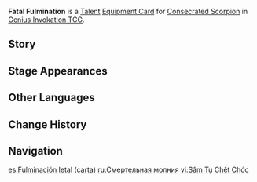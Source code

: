 {{Genius Invokation TCG Infobox
|id        = 224051
|image     = Fatal Fulmination Equipment Card.png
|type      = Equipment Card
|group     = Talent
|character = Consecrated Scorpion
|effect    = '''When played:''' Create 1 '''[[Bonecruncher's Energy Block]]''' and place it into your Hand.<br>When your Consecrated Scorpion, who has this card equipped, is on the field and after you play '''Bonecruncher's Energy Block''': Draw 1 card, then create 1 '''Bonecruncher's Energy Block''' and randomly place it into your deck.
|matching  = 1
|element   = Electro
|source1   = Tavern Challenge
|source2   = 
}}
'''Fatal Fulmination''' is a [[Talent Card|Talent]] [[Equipment Card]] for [[Consecrated Scorpion (Character Card)|Consecrated Scorpion]] in [[Genius Invokation TCG]].

==Story==
{{Description|Lifeforms are governed by the laws of evolution, Consecrated Beasts exploited these rules by being fortunate enough to discover a long-dead carcass of a greater being before any of their competition ever did.|title=Consecrated Scorpion: Fatal Fulmination}}

==Stage Appearances==
{{Genius Invokation TCG Stage Appearances}}

==Other Languages==
{{Other Languages
|en       = Fatal Fulmination
|zhs      = 亡雷凝蓄
|zhs_rm   = 
|zht      = 亡雷凝蓄
|zht_rm   = 
|zh_tl    = 
|ja       = 死雷凝集
|ja_rm    = Shinrai Gyoushuu{{Assumed}}
|ja_tl    = Fatal Thunder Cohesion
|ko       = 응축된 죽음의 번개
|ko_rm    = 
|ko_tl    = 
|es       = Fulminación letal
|es_tl    = Lethal Fulmination
|fr       = Fulmination fatale
|fr_tl    = Fatal Fulmination
|ru       = Смертельная молния
|ru_tl    = Fatal Lightning
|th       = Fatal Fulmination
|vi       = Sấm Tụ Chết Chóc
|vi_tl    = 
|de       = Totenblitz
|de_tl    = Bolt of Death
|id       = Fatal Fulmination
|pt       = Fulminação Fatal
|pt_tl    = 
|tr       = Ölümcül İnfilak
|tr_tl    = 
|it       = Fulminazione fatale
|it_tl    = 
}}

==Change History==
{{Change History|4.7}}

==Navigation==
{{Genius Invokation TCG Navbox|Equipment Card}}

[[es:Fulminación letal (carta)]]
[[ru:Смертельная молния]]
[[vi:Sấm Tụ Chết Chóc]]